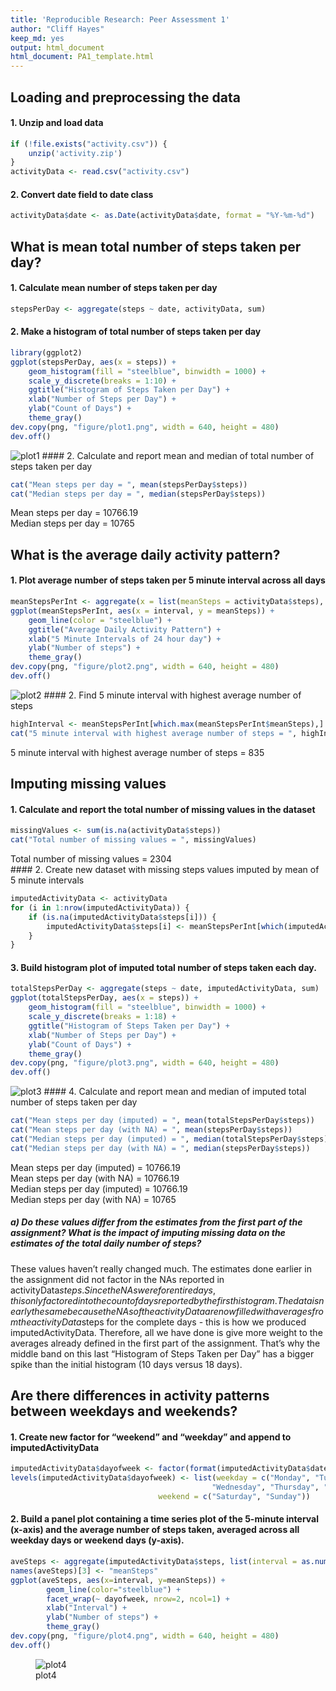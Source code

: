 ```yaml
---
title: 'Reproducible Research: Peer Assessment 1'
author: "Cliff Hayes"
keep_md: yes
output: html_document
html_document: PA1_template.html
---
```


##  Loading and preprocessing the data
#### 1. Unzip and load data
```r
if (!file.exists("activity.csv")) {
    unzip('activity.zip')
}
activityData <- read.csv("activity.csv")
```
#### 2. Convert date field to date class
```r
activityData$date <- as.Date(activityData$date, format = "%Y-%m-%d")
```


## What is mean total number of steps taken per day?
#### 1. Calculate mean number of steps taken per day
```r
stepsPerDay <- aggregate(steps ~ date, activityData, sum)
```
#### 2. Make a histogram of total number of steps taken per day
```r
library(ggplot2)
ggplot(stepsPerDay, aes(x = steps)) +
    geom_histogram(fill = "steelblue", binwidth = 1000) +
    scale_y_discrete(breaks = 1:10) +
    ggtitle("Histogram of Steps Taken per Day") +
    xlab("Number of Steps per Day") +
    ylab("Count of Days") +
    theme_gray()
dev.copy(png, "figure/plot1.png", width = 640, height = 480)
dev.off()
```
![plot1](figure/plot1.png)
#### 2. Calculate and report mean and median of total number of steps taken per day
```r
cat("Mean steps per day = ", mean(stepsPerDay$steps))
cat("Median steps per day = ", median(stepsPerDay$steps))
```
Mean steps per day =  10766.19  
Median steps per day =  10765  

## What is the average daily activity pattern?
#### 1. Plot average number of steps taken per 5 minute interval across all days
```r
meanStepsPerInt <- aggregate(x = list(meanSteps = activityData$steps), by = list(interval = activityData$interval), FUN = mean, na.rm = TRUE)
ggplot(meanStepsPerInt, aes(x = interval, y = meanSteps)) +   
    geom_line(color = "steelblue") +  
    ggtitle("Average Daily Activity Pattern") +
    xlab("5 Minute Intervals of 24 hour day") +
    ylab("Number of steps") +  
    theme_gray()
dev.copy(png, "figure/plot2.png", width = 640, height = 480)
dev.off()
```
![plot2](figure/plot2.png)
#### 2. Find 5 minute interval with highest average number of steps
```r
highInterval <- meanStepsPerInt[which.max(meanStepsPerInt$meanSteps),]
cat("5 minute interval with highest average number of steps = ", highInterval$interval)
```
5 minute interval with highest average number of steps =  835  

## Imputing missing values
#### 1. Calculate and report the total number of missing values in the dataset
```r
missingValues <- sum(is.na(activityData$steps))
cat("Total number of missing values = ", missingValues)
```
Total number of missing values =  2304  
#### 2. Create new dataset with missing steps values imputed by mean of 5 minute intervals
```r
imputedActivityData <- activityData 
for (i in 1:nrow(imputedActivityData)) {
    if (is.na(imputedActivityData$steps[i])) {
        imputedActivityData$steps[i] <- meanStepsPerInt[which(imputedActivityData$interval[i] == meanStepsPerInt$interval), ]$meanSteps
    }
}
```
#### 3. Build histogram plot of imputed total number of steps taken each day.
```r
totalStepsPerDay <- aggregate(steps ~ date, imputedActivityData, sum)
ggplot(totalStepsPerDay, aes(x = steps)) +
    geom_histogram(fill = "steelblue", binwidth = 1000) +
    scale_y_discrete(breaks = 1:18) +
    ggtitle("Histogram of Steps Taken per Day") +
    xlab("Number of Steps per Day") +
    ylab("Count of Days") +
    theme_gray()
dev.copy(png, "figure/plot3.png", width = 640, height = 480)
dev.off()
```
![plot3](figure/plot3.png)
#### 4. Calculate and report mean and median of imputed total number of steps taken per day
```r
cat("Mean steps per day (imputed) = ", mean(totalStepsPerDay$steps))
cat("Mean steps per day (with NA) = ", mean(stepsPerDay$steps))
cat("Median steps per day (imputed) = ", median(totalStepsPerDay$steps))
cat("Median steps per day (with NA) = ", median(stepsPerDay$steps))
```
Mean steps per day (imputed) =  10766.19  
Mean steps per day (with NA) =  10766.19  
Median steps per day (imputed) =  10766.19  
Median steps per day (with NA) =  10765  

##### a) Do these values differ from the estimates from the first part of the assignment? What is the impact of imputing missing data on the estimates of the total daily number of steps?
These values haven't really changed much. The estimates done earlier in the assignment did not factor in the NAs reported in activityData$steps. Since the NAs were for entire days, this only factored into the count of days reported by the first histogram. The data is nearly the same because the NAs of the activityData are now filled with averages from the activityData$steps for the complete days - this is how we produced imputedActivityData. Therefore, all we have done is give more weight to the averages already defined in the first part of the assignment. That's why the middle band on this last "Histogram of Steps Taken per Day" has a bigger spike than the initial histogram (10 days versus 18 days).  

## Are there differences in activity patterns between weekdays and weekends?
#### 1. Create new factor for "weekend" and "weekday" and append to imputedActivityData
``` r
imputedActivityData$dayofweek <- factor(format(imputedActivityData$date, "%A"))
levels(imputedActivityData$dayofweek) <- list(weekday = c("Monday", "Tuesday",
                                             "Wednesday", "Thursday", "Friday"),
                                 weekend = c("Saturday", "Sunday"))
```
#### 2. Build a panel plot containing a time series plot of the 5-minute interval (x-axis) and the average number of steps taken, averaged across all weekday days or weekend days (y-axis).
```r
aveSteps <- aggregate(imputedActivityData$steps, list(interval = as.numeric(as.character(imputedActivityData$interval)), dayofweek = imputedActivityData$dayofweek), FUN = "mean")
names(aveSteps)[3] <- "meanSteps"
ggplot(aveSteps, aes(x=interval, y=meanSteps)) + 
        geom_line(color="steelblue") + 
        facet_wrap(~ dayofweek, nrow=2, ncol=1) +
        xlab("Interval") +
        ylab("Number of steps") +
        theme_gray()
dev.copy(png, "figure/plot4.png", width = 640, height = 480)
dev.off()
```
![plot4](figure/plot4.png)